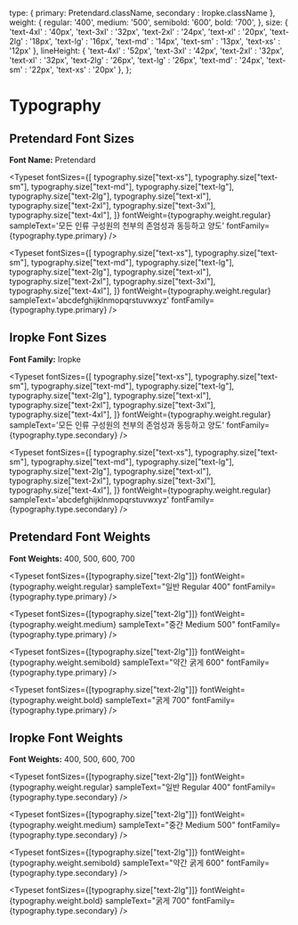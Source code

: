 
<Meta title="Design System/Typeset" />

  type: {
    primary: Pretendard.className,
    secondary : Iropke.className
  },
  weight: {
    regular: '400',
    medium: '500',
    semibold: '600',
    bold: '700',
  },
  size: {
    'text-4xl' : '40px',
    'text-3xl' : '32px',
    'text-2xl' : '24px',
    'text-xl' : '20px',
    'text-2lg' : '18px',
    'text-lg' : '16px',
    'text-md' : '14px',
    'text-sm' : '13px',
    'text-xs' : '12px'
  },
  lineHeight: {
    'text-4xl' : '52px',
    'text-3xl' : '42px',
    'text-2xl' : '32px',
    'text-xl' : '32px',
    'text-2lg' : '26px',
    'text-lg' : '26px',
    'text-md' : '24px',
    'text-sm' : '22px',
    'text-xs' : '20px'
  },
};
 
 
# Typography

## Pretendard Font Sizes

**Font Name:** Pretendard

<Typeset
  fontSizes={[
    typography.size["text-xs"],
    typography.size["text-sm"],
    typography.size["text-md"],
    typography.size["text-lg"],
    typography.size["text-2lg"],
    typography.size["text-xl"],
    typography.size["text-2xl"],
    typography.size["text-3xl"],
    typography.size["text-4xl"],
  ]}
  fontWeight={typography.weight.regular}
  sampleText='모든 인류 구성원의 천부의 존엄성과 동등하고 양도'
  fontFamily={typography.type.primary}
/>

<Typeset
  fontSizes={[
    typography.size["text-xs"],
    typography.size["text-sm"],
    typography.size["text-md"],
    typography.size["text-lg"],
    typography.size["text-2lg"],
    typography.size["text-xl"],
    typography.size["text-2xl"],
    typography.size["text-3xl"],
    typography.size["text-4xl"],
  ]}
  fontWeight={typography.weight.regular}
  sampleText='abcdefghijklnmopqrstuvwxyz'
  fontFamily={typography.type.primary}
/>

## Iropke Font Sizes
 
**Font Family:** Iropke


<Typeset
  fontSizes={[
    typography.size["text-xs"],
    typography.size["text-sm"],
    typography.size["text-md"],
    typography.size["text-lg"],
    typography.size["text-2lg"],
    typography.size["text-xl"],
    typography.size["text-2xl"],
    typography.size["text-3xl"],
    typography.size["text-4xl"],
  ]}
  fontWeight={typography.weight.regular}
  sampleText='모든 인류 구성원의 천부의 존엄성과 동등하고 양도'
  fontFamily={typography.type.secondary}
/>

<Typeset
  fontSizes={[
    typography.size["text-xs"],
    typography.size["text-sm"],
    typography.size["text-md"],
    typography.size["text-lg"],
    typography.size["text-2lg"],
    typography.size["text-xl"],
    typography.size["text-2xl"],
    typography.size["text-3xl"],
    typography.size["text-4xl"],
  ]}
  fontWeight={typography.weight.regular}
  sampleText='abcdefghijklnmopqrstuvwxyz'
  fontFamily={typography.type.secondary}
/>


## Pretendard Font Weights

**Font Weights:** 400, 500, 600, 700

<Typeset
  fontSizes={[typography.size["text-2lg"]]}
  fontWeight={typography.weight.regular}
  sampleText="일반 Regular 400"
  fontFamily={typography.type.primary}
/>

<Typeset
  fontSizes={[typography.size["text-2lg"]]}
  fontWeight={typography.weight.medium}
  sampleText="중간 Medium 500"
  fontFamily={typography.type.primary}
/>

<Typeset
  fontSizes={[typography.size["text-2lg"]]}
  fontWeight={typography.weight.semibold}
  sampleText="약간 굵게 600"
  fontFamily={typography.type.primary}
/>

<Typeset
  fontSizes={[typography.size["text-2lg"]]}
  fontWeight={typography.weight.bold}
  sampleText="굵게 700"
  fontFamily={typography.type.primary}
/>

## Iropke Font Weights

**Font Weights:** 400, 500, 600, 700

<Typeset
  fontSizes={[typography.size["text-2lg"]]}
  fontWeight={typography.weight.regular}
  sampleText="일반 Regular 400"
  fontFamily={typography.type.secondary}
/>

<Typeset
  fontSizes={[typography.size["text-2lg"]]}
  fontWeight={typography.weight.medium}
  sampleText="중간 Medium 500"
  fontFamily={typography.type.secondary}
/>

<Typeset
  fontSizes={[typography.size["text-2lg"]]}
  fontWeight={typography.weight.semibold}
  sampleText="약간 굵게 600"
  fontFamily={typography.type.secondary}
/>

<Typeset
  fontSizes={[typography.size["text-2lg"]]}
  fontWeight={typography.weight.bold}
  sampleText="굵게 700"
  fontFamily={typography.type.secondary}
/>